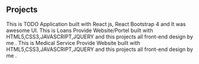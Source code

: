 ## Projects 

<ProjectCard title="Todo App" link="#" bg="linear-gradient(to right, #00afff 0%, #00ffbf 100%)">
This is TODO Application built with React js, React Bootstrap 4 and It was awesome UI.
</ProjectCard>

<ProjectCard title="Unitech Loans" link="https://unitecloans.com/" bg="linear-gradient(to right, #00afff 0%, #00ffbf 100%)">
This is Loans Provide Website/Portel built with HTML5,CSS3,JAVASCRIPT,JQUERY and this projects all front-end design by me  .
</ProjectCard>

<ProjectCard title="Dania Medical Service" link="https://www.daniamedicalservices.com/" bg="linear-gradient(to right, #00afff 0%, #00ffbf 100%)">
This is Medical Service Provide Website built with HTML5,CSS3,JAVASCRIPT,JQUERY and this projects all front-end design by me .
</ProjectCard>

